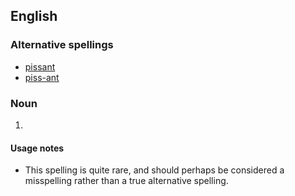 ==English==

===Alternative spellings===
* [[pissant]]
* [[piss-ant]]

===Noun===
{{en-noun}}

# {{rare}} {{alternative spelling of|[[pissant]]}}

====Usage notes====
* This spelling is quite rare, and should perhaps be considered a misspelling rather than a true alternative spelling.